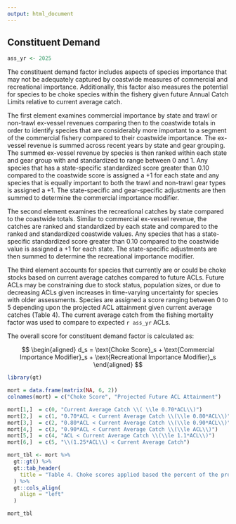 ```yaml
---
output: html_document
---
```


## Constituent Demand


```r
ass_yr <- 2025
```


The constituent demand factor includes aspects of species importance that may not be adequately captured by coastwide measures of commercial and recreational importance. Additionally, this factor also measures the potential for species to be choke species within the fishery given future Annual Catch Limits relative to current average catch. 

The first element examines commercial importance by state and trawl or non-trawl ex-vessel revenues comparing then to the coastwide totals in order to identify species that are considerably more important to a segment of the commercial fishery compared to their coastwide importance. The ex-vessel revenue is summed across recent years by state and gear grouping. The summed ex-vessel revenue by species is then ranked within each state and gear group with and standardized to range between 0 and 1. Any species that has a state-specific standardized score greater than 0.10 compared to the coastwide score is assigned a +1 for each state and any species that is equally important to both the trawl and non-trawl gear types is assigned a +1. The state-specific and gear-specific adjustments are then summed to determine the commercial importance modifier.     

The second element examines the recreational catches by state compared to the coastwide totals. Similar to commercial ex-vessel revenue, the catches are ranked and standardized by each state and compared to the ranked and standardized coastwide values. Any species that has a state-specific standardized score greater than 0.10 compared to the coastwide value is assigned a +1 for each state. The state-specific adjustments are then summed to determine the recreational importance modifier. 

The third element accounts for species that currently are or could be choke stocks based on current average catches compared to future ACLs. Future ACLs may be constraining due to stock status, population sizes, or due to decreasing ACLs given increases in time-varying uncertainty for species with older assessments. Species are assigned a score ranging between 0 to 5 depending upon the projected ACL attainment given current average catches (Table 4). The current average catch from the fishing mortality factor was used to compare to expected `r ass_yr` ACLs.

The overall score for constituent demand factor is calculated as:

$$
\begin{aligned}
d_s = \text{Choke Score}_s + \text{Commercial Importance Modifier}_s + 
\text{Recreational Importance Modifier}_s 
\end{aligned}
$$


```r
library(gt)

mort = data.frame(matrix(NA, 6, 2))
colnames(mort) = c("Choke Score", "Projected Future ACL Attainment")

mort[1,]  = c(0, "Current Average Catch \\( \\le 0.70*ACL\\)")
mort[2,]  = c(1, "0.70*ACL < Current Average Catch \\(\\le 0.80*ACL\\)")
mort[3,]  = c(2, "0.80*ACL < Current Average Catch \\(\\le 0.90*ACL\\)")
mort[4,]  = c(3, "0.90*ACL < Current Average Catch \\(\\le ACL\\)")
mort[5,]  = c(4, "ACL < Current Average Catch \\(\\le 1.1*ACL\\)")
mort[6,]  = c(5, "\\(1.25*ACL\\) < Current Average Catch")

mort_tbl <- mort %>%
  gt::gt() %>%
  gt::tab_header(
    title = "Table 4. Choke scores applied based the percent of the projected ACL attainment given current average coastwide catches by species."
  ) %>%
  gt::cols_align(
    align = "left"
  )

mort_tbl

```

